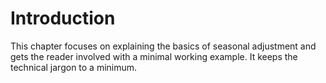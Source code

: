 # Introduction

This chapter focuses on explaining the basics of seasonal adjustment and gets the reader involved with a minimal working example.
It keeps the technical jargon to a minimum.
